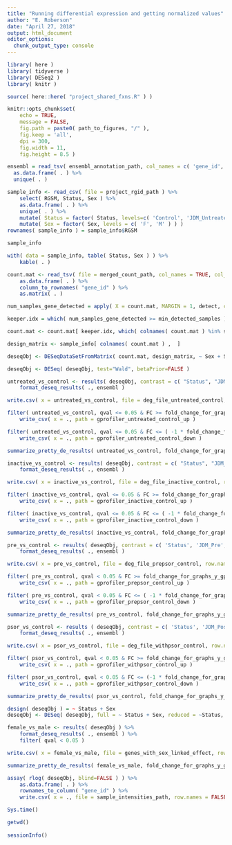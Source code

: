 ```yaml
---
title: "Running differential expression and getting normalized values"
author: "E. Roberson"
date: "April 27, 2018"
output: html_document
editor_options: 
  chunk_output_type: console
---
```


```r
library( here )
library( tidyverse )
library( DESeq2 )
library( knitr )
```

```r
source( here::here( "project_shared_fxns.R" ) )
```

```r
knitr::opts_chunk$set(
	echo = TRUE,
	message = FALSE,
	fig.path = paste0( path_to_figures, "/" ),
	fig.keep = 'all',
	dpi = 300,
	fig.width = 11,
	fig.height = 8.5 )
```

```r
ensembl = read_tsv( ensembl_annotation_path, col_names = c( 'gene_id', 'symbol' ), skip=1 ) %>%
  as.data.frame( . ) %>%
  unique( . )
```

```r
sample_info <- read_csv( file = project_rgid_path ) %>%
	select( RGSM, Status, Sex ) %>%
	as.data.frame( . ) %>%
	unique( . ) %>%
	mutate( Status = factor( Status, levels=c( 'Control', 'JDM_Untreated', 'JDM_Inactive', 'JDM_Pre', 'JDM_Post' ) ) ) %>%
	mutate( Sex = factor( Sex, levels = c( 'F', 'M' ) ) )
rownames( sample_info ) = sample_info$RGSM

sample_info

with( data = sample_info, table( Status, Sex ) ) %>%
	kable( . )
```

```r
count.mat <- read_tsv( file = merged_count_path, col_names = TRUE, col_types = cols( .default = col_integer(), gene_id = col_character() ) ) %>%
	as.data.frame( . ) %>%
	column_to_rownames( "gene_id" ) %>%
	as.matrix( . )
```

```r
num_samples_gene_detected = apply( X = count.mat, MARGIN = 1, detect, cutoff = present_count_cutoff )

keeper.idx = which( num_samples_gene_detected >= min_detected_samples )

count.mat <- count.mat[ keeper.idx, which( colnames( count.mat ) %in% sample_info$RGSM ) ]
```

```r
design_matrix <- sample_info[ colnames( count.mat ) ,  ]

deseqObj <- DESeqDataSetFromMatrix( count.mat, design_matrix, ~ Sex + Status )

deseqObj <- DESeq( deseqObj, test="Wald", betaPrior=FALSE )
```

```r
untreated_vs_control <- results( deseqObj, contrast = c( "Status", "JDM_Untreated", "Control" ) ) %>%
	format_deseq_results( ., ensembl )

write.csv( x = untreated_vs_control, file = deg_file_untreated_control, row.names = FALSE )

filter( untreated_vs_control, qval <= 0.05 & FC >= fold_change_for_graphs_y_gprofiler ) %>%
	write_csv( x = ., path = gprofiler_untreated_control_up )

filter( untreated_vs_control, qval <= 0.05 & FC <= ( -1 * fold_change_for_graphs_y_gprofiler ) ) %>%
	write_csv( x = ., path = gprofiler_untreated_control_down )

summarize_pretty_de_results( untreated_vs_control, fold_change_for_graphs_y_gprofiler )
```

```r
inactive_vs_control <- results( deseqObj, contrast = c( "Status", "JDM_Inactive", "Control" ) ) %>%
	format_deseq_results( ., ensembl )

write.csv( x = inactive_vs_control, file = deg_file_inactive_control, row.names = FALSE )

filter( inactive_vs_control, qval <= 0.05 & FC >= fold_change_for_graphs_y_gprofiler ) %>%
	write_csv( x = ., path = gprofiler_inactive_control_up )

filter( inactive_vs_control, qval <= 0.05 & FC <= ( -1 * fold_change_for_graphs_y_gprofiler ) ) %>%
	write_csv( x = ., path = gprofiler_inactive_control_down )

summarize_pretty_de_results( inactive_vs_control, fold_change_for_graphs_y_gprofiler )
```

```r
pre_vs_control <- results( deseqObj, contrast = c( 'Status', 'JDM_Pre', 'Control' ) ) %>%
	format_deseq_results( ., ensembl )

write.csv( x = pre_vs_control, file = deg_file_prepsor_control, row.names = FALSE )

filter( pre_vs_control, qval < 0.05 & FC >= fold_change_for_graphs_y_gprofiler ) %>%
	write_csv( x = ., path = gprofiler_prepsor_control_up )

filter( pre_vs_control, qval < 0.05 & FC <= ( -1 * fold_change_for_graphs_y_gprofiler ) ) %>%
	write_csv( x = ., path = gprofiler_prepsor_control_down )

summarize_pretty_de_results( pre_vs_control, fold_change_for_graphs_y_gprofiler )
```

```r
psor_vs_control <- results ( deseqObj, contrast = c( 'Status', 'JDM_Post', 'Control' ) ) %>%
	format_deseq_results( ., ensembl )

write.csv( x = psor_vs_control, file = deg_file_withpsor_control, row.names = FALSE )

filter( psor_vs_control, qval < 0.05 & FC >= fold_change_for_graphs_y_gprofiler ) %>%
	write_csv( x = ., path = gprofiler_withpsor_control_up )

filter( psor_vs_control, qval < 0.05 & FC <= (-1 * fold_change_for_graphs_y_gprofiler ) ) %>%
	write_csv( x = ., path = gprofiler_withpsor_control_down )

summarize_pretty_de_results( psor_vs_control, fold_change_for_graphs_y_gprofiler )
```

```r
design( deseqObj ) = ~ Status + Sex
deseqObj <- DESeq( deseqObj, full = ~ Status + Sex, reduced = ~Status, test = "LRT" )

female_vs_male <- results( deseqObj ) %>%
	format_deseq_results( ., ensembl ) %>%
	filter( qval < 0.05 )

write.csv( x = female_vs_male, file = genes_with_sex_linked_effect, row.names = FALSE )

summarize_pretty_de_results( female_vs_male, fold_change_for_graphs_y_gprofiler )
```

```r
assay( rlog( deseqObj, blind=FALSE ) ) %>%
	as.data.frame( . ) %>%
	rownames_to_column( "gene_id" ) %>%
	write.csv( x = ., file = sample_intensities_path, row.names = FALSE )
```

```r
Sys.time()

getwd()
  
sessionInfo()
```
